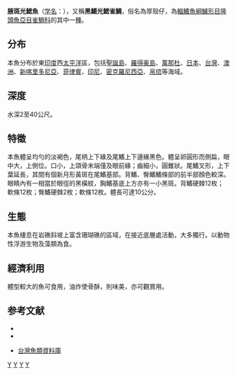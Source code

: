 {{Speciesbox
| taxon = Chromis atripes
| status = NE
| image = Darkfin Chromis, Bunaken Island.jpg
| binomial_authority = [[Fowler_&_Bean|Fowler & Bean]], 1928
}}

'''腋斑光鰓魚'''（[[学名|学名]]：{{lang|la|''Chromis atripes''}}），又稱'''黑鰭光鰓雀鯛'''，俗名為厚殼仔，為[[輻鰭魚綱|輻鰭魚綱]][[鱸形目|鱸形目]][[隆頭魚亞目|隆頭魚亞目]][[雀鯛科|雀鯛科]]的其中一[[種|種]]。

==分布==
本魚分布於東[[印度|印度]]西[[太平洋|太平洋]]區，包括[[聖誕島|聖誕島]]、[[羅得豪島|羅得豪島]]、[[萬那杜|萬那杜]]、[[日本|日本]]、[[台灣|台灣]]、[[澳洲|澳洲]]、[[新喀里多尼亞|新喀里多尼亞]]、[[菲律賓|菲律賓]]、[[印尼|印尼]]、[[密克羅尼西亞|密克羅尼西亞]]、[[帛琉|帛琉]]等海域。

==深度==
水深2至40公尺。

==特徵==
本魚體呈均勻的淡褐色，尾柄上下緣及尾鰭上下邊緣黑色。體呈卵圓形而側扁，眼中大，上側位。口小，上頜骨末端僅及眼前緣；齒細小，圓錐狀。尾鰭叉形，上下葉延長，其間有個新月形黃斑在尾鰭基部。背鰭、臀鰭鰭條部的前半部顏色較深。眼睛內有一相當於眼徑的黑橫紋，胸鰭基底上方亦有一小黑斑。背鰭硬棘12枚；軟條12枚；臀鰭硬棘2枚；軟條12枚。體長可達10公分。

==生態==
本魚棲息在岩礁斜坡上富含珊瑚礁的區域，在接近底層處活動，大多獨行。以動物性浮游生物及藻類為食。

==經濟利用==
體型較大的魚可食用，油炸使骨酥，則味美，亦可觀賞用。

==参考文献==
{{refbegin}}
* {{cite web| url =http://www.bioinfo.cn/db05/BjdwSpecies.php?action=view&id=7895| title =黑鳍光鳃鱼| work =《中国动物物种编目数据库》| publisher =中国科学院微生物研究所| author =中国科学院动物研究所| accessdate =2009-04-16| deadurl =yes| archiveurl =https://web.archive.org/web/20141109225722/http://www.bioinfo.cn/db05/BjdwSpecies.php?action=view&id=7895| archivedate =2014-11-09}}
* {{TaiBNET| zh=黑鰭光鰓雀鯛 | id=382331 | binomial=Chromis atripes | authority=Fowler & Bean, 1928 | var= | accessdate=2013-01-24}}
{{refend}}
*[http://fishdb.sinica.edu.tw/ 台灣魚類資料庫] {{Wayback|url=http://fishdb.sinica.edu.tw/ |date=20160304193340 }}
{{taxonbar}}
[[Category:_1928年描述的鱼类|Y]]
[[Category:食用鱼|Y]]
[[Category:觀賞魚|Y]]
[[Category:光鰓魚屬|Y]]